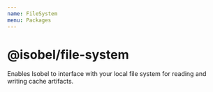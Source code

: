 ```yaml
---
name: FileSystem
menu: Packages
---
```


# @isobel/file-system

Enables Isobel to interface with your local file system for reading and writing cache artifacts.

